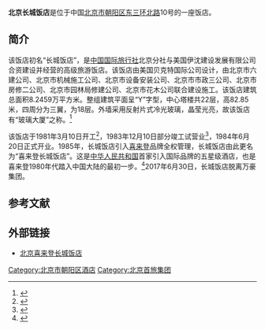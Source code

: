 {{Infobox building
| name = 北京长城饭店
| logo = 
| logo_size = 
| logo_alt = 
| logo_caption = 
| image = The Great Wall Hotel Beijing (20200428121110).jpg
| image_size = 
| image_alt = 
| image_caption = 摄于2020年4月
| map_type = 
| map_alt = 
| map_caption = 
| map_size = 
| map_dot_label = 
| map_dot_mark = 
| relief = 
| former_names = 
| alternate_names = 
| etymology = 
| status = 
| topped_out = 
| building_type = 酒店
| architectural_style = 
| address = {{CHN}}[[北京市|北京市]][[朝阳区_(北京市)|朝阳区]][[麦子店街道|麦子店街道]]东三环北路10号
| coordinates = {{Coord|39.943184|116.457127|type:landmark_region:CN-11_source:GoogleMaps|display=inline,title}}
| altitude = 
| current_tenants = 
| namesake = 
| groundbreaking_date = 
| start_date = 1981年3月10日
| stop_date = 
| built = 
| topped_out_date = 
| completion_date = 
| opened_date = 1983年12月10日
| inauguration_date = 1984年6月20日
| relocated_date = 
| renovation_date = 
| cost = 
| ren_cost = 
| client = 
| owner = 
| height = 83.85米
| structural_system = 
| material = 
| size = 
| floor_count = 地上22层
| floor_area = 82930平方米
| elevator_count = 
| grounds_area = 
| architect = 
| architecture_firm = 贝克特国际公司
| developer = 
| engineer = 
| structural_engineer = 
| services_engineer = 
| civil_engineer = 
| other_designers = 
| quantity_surveyor = 
| main_contractor = 
| awards = 
| designations = 
| known_for = 
| hotel_chain = 
| affiliation = 
| number_of_rooms = 
| number_of_suites = 
| number_of_restaurants = 
| number_of_bars = 
| facilities = 
| website  = 
| references = 
| footnotes = 
}}
'''北京长城饭店'''是位于中国[[北京市|北京市]][[朝阳区_(北京市)|朝阳区]][[北京三环路|东三环北路]]10号的一座饭店。

==简介==
该饭店初名“长城饭店”，是[[中国国际旅行社|中国国际旅行社]]北京分社与美国伊沈建设发展有限公司合资建设并经营的高级旅游饭店。该饭店由美国贝克特国际公司设计，由北京市六建公司、北京市机械施工公司、北京市设备安装公司、北京市市政三公司、北京市房修二公司、北京市园林局修建公司、北京市花木公司联合建设施工。该饭店建筑总面积8.2459万平方米。整组建筑平面呈“Y”字型，中心塔楼共22层，高82.85米，四周分为三翼，为18层。外墙采用反射片式冷光玻璃，晶莹光亮，故该饭店有“玻璃大厦”之称。<ref name=hj>{{Cite web |url=http://www.beijing.gov.cn/rwbj/sdjz/bsndjz/t359471.htm |title=长城饭店，首都之窗，于2013-04-20查阅 |accessdate=2013-04-20 |archive-date=2015-06-01 |archive-url=https://web.archive.org/web/20150601045951/http://www.beijing.gov.cn/rwbj/sdjz/bsndjz/t359471.htm |dead-url=no }}</ref>

该饭店于1981年3月10日开工<ref name="bjtour">{{cite book|author=北京市地方志编纂委员会|title=北京志·旅游卷·旅游志|publisher=[[北京出版社|北京出版社]]|year=2006|isbn=7-200-06349-5}}</ref>{{rp|110}}，1983年12月10日部分竣工试营业<ref>{{cite journal|author=倪国元|title=北京长城饭店简介|journal=建筑学报|year=1984|issue=05|publisher=[[中国建筑学会|中国建筑学会]]|issn=0529-1399|pages=24-30}}</ref>，1984年6月20日正式开业。1985年，长城饭店引入[[喜来登|喜来登]]品牌全权管理，长城饭店由此更名为“喜来登长城饭店”。这是[[中华人民共和国|中华人民共和国]]首家引入国际品牌的五星级酒店，也是喜来登1980年代踏入中国大陆的最初一步。<ref>{{Cite web |url=http://info.meadin.com/IndustryReport/2011-8-8/11884504.shtml |title=中国五星级酒店的起点，迈点网，2011-08-08 |accessdate=2013-04-20 |archive-date=2013-05-23 |archive-url=https://web.archive.org/web/20130523040634/http://info.meadin.com/IndustryReport/2011-8-8/11884504.shtml |dead-url=no }}</ref>2017年6月30日，长城饭店脱离万豪集团。

==参考文献==
{{reflist}}

==外部链接==
*[https://web.archive.org/web/20130530100408/http://www.starwoodhotels.com/sheraton/property/overview/index.html?propertyID=175 北京喜来登长城饭店]

{{北京十大建筑}}
[[Category:北京市朝阳区酒店|Category:北京市朝阳区酒店]]
[[Category:北京首旅集团|Category:北京首旅集团]]